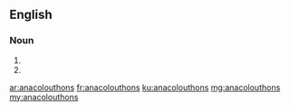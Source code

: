==English==

===Noun===
{{head|en|plural}}

# {{plural of|anacolouthon|lang=en|nocat=1}}
# {{alternative spelling of|anacoluthons}}

[[ar:anacolouthons]]
[[fr:anacolouthons]]
[[ku:anacolouthons]]
[[mg:anacolouthons]]
[[my:anacolouthons]]